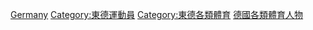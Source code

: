 [[Category:各國各類體育人物|Germany]]
[[Category:東德運動員|Category:東德運動員]]
[[Category:東德各類體育|Category:東德各類體育]]
[[Category:德國各類體育人物|]]